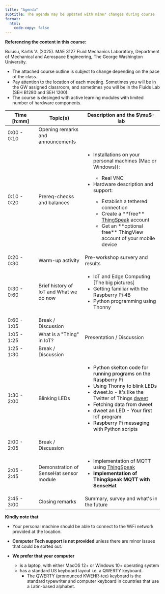 ```yaml
---
title: "Agenda"
subtitle: The agenda may be updated with minor changes during course
format:
  html:
    code-copy: false
---
```


<html>
<head>
    <style>
        body {
            -webkit-user-select: none; /* Safari */
            -moz-user-select: none; /* Firefox */
            -ms-user-select: none; /* IE10+/Edge */
            user-select: none; /* Standard */
        }
    </style>
</head>
<body>

:::{.callout-important}
**Referencing the content in this course:**

Bulusu, Kartik V. (2025). MAE 3127 Fluid Mechanics Laboratory, Department of Mechanical and Aerospace Engineering, The George Washington University.
:::

:::{.callout-important}
- The attached course outline is subject to change depending on the pace of the class. 
- Pay attention to the location of each meeting. Sometimes you will be in the GW assigned classroom,
and sometimes you will be in the Fluids Lab (SEH B1280 and SEH 1200).
- The course is desinged with active learning modules with limited number of hardware components. 
<!-- - You are strongly encouraged to bring your own personal machine or laptop and participate with the [prerequisites](install-editor.qmd) installed.
 - Follow the instructions provided carefully and complete the required installations needed for this workshop. ([See prerequisites](install-editor.qmd))
 - Once you finish the **Steps 1, 2 and 3 in the installation instructions** in [prerequisites](install-editor.qmd), fill out the [Pre-workshop survey form](https://tinyurl.com/yrkacfd9). 
 - **You will be automatically entered into a raffle in the workshop on 10/12/2024 if you complete the installation check-in form.** -->
:::

```{=html}
<table style="width:100%">
    <colgroup>
        <col style="width:20%">
        <col style="width:30%">
        <col style="width:50%">

    </colgroup>
    <thead>
        <tr class="table-primary">
            <th>Time [h:mm]</th>
            <th>Topic(s)</th>
            <th scope="col">Description and the $\mu$-lab </th>
        </tr>
    </thead>
    <tbody>
        <tr>
            <td>0:00 - 0:10</td>
            <td>Opening remarks and announcements</td>
            <td> </td>
        </tr>
        <tr class="table-active">
            <td>0:10 - 0:20</td>
            <td>Prereq-checks and balances </td>
            <td>
                <ul>
                    <li>Installations on your personal machines (Mac or Windows)):</li>  
                    <ul>
                        <li>Real VNC</li> 
                    </ul> 
                    <li>Hardware description and support:</li>  
                    <ul>
                        <li>Establish a tethered connection</li>
                        <li>Create a **free** <a href="https://thingspeak.com/login?skipSSOCheck=true"target="_blank"> ThingSpeak</a> account</li> 
                        <li>Get an **optional free** ThingView account of your mobile device</li>
                    </ul> 
                </ul>   
            </td>     
        </tr>
        <tr>
            <td>0:20 - 0:30</td>
            <td>Warm-up activity </td>
            <td>Pre-workshop survery and results</td>
        </tr>
        <tr class="table-active">
            <td>0:30 - 0:60</td>
            <td> Brief history of IoT and What we do now</td>
            <td>                
                <ul>
                    <li>IoT and Edge Computing [The big pictures]</li> 
                    <li>Getting familiar with the Raspberry Pi 4B</li>
                    <li>Python programming using Thonny</li> 
                </ul> 
            </td>
        </tr>
        <tr>
            <td>0:60 - 1:05</td>
            <td>Break / Discussion</td>
            <!-- <td>02/14/2024</td> -->
            <!-- <td>02/16/2024</td>
            <td>Unit 0 » Module 5 (Due <b>February 19, 2024</b> by <b>11:59 PM</b>)</td> -->
        </tr>
        <tr class="table-active">
            <td>1:05 - 1:25</td>
            <td>What is a "Thing" in IoT?</td>
            <td>Presentation / Discussion</td>
            <!-- <td>02/23/2024</td>
            <td>Unit 0 » Module 6 (Due <b>February 26, 2024</b> by <b>11:59 PM</b>)</td> -->
        </tr>
        <tr>
            <td>1:25 - 1:30</td>
            <td>Break / Discussion</td>
            <!-- <td>Assignment 1 (Due  <b>March 01, 2024</b> by <b>11:59 PM</b>) & Unit 1 » Module 0 (Due <b>March 04, 2024</b> by <b>11:59 PM</b>)</td> -->
        </tr>
        <tr class="table-active">
            <td>1:30 - 2:00</td>
            <td>Blinking LEDs</td>
            <td>
                <ul>
                    <li style="color:black">Python skelton code for running programs on the Raspberry Pi</li>
                    <li style="color:black">Using Thonny to blink LEDs</li>
                    <li>dweet.io - it's like the Twitter of Things <a href="https://dweet.io"target="_blank"> dweet</a></li>
                    <li style="color:black">Fetching data from dweet</li>
                    <li style="color:black">dweet an LED - Your first IoT program</li>
                    <li style="color:black">Raspberry Pi messaging with Python scripts</li>
                </ul>
            </td>    
            <!-- <td>03/08/2024</td>
            <td>Unit 1 » Module 1 (Due <b>March 11, 2024</b> by <b>11:59 PM</b>)</td> -->
        </tr>
        <tr>
            <td>2:00 - 2:05</td>
            <td>Break / Discussion</td>
            <!-- <td><b>No Lab</b></td>
            <td>Nothing assigned</td> -->
        </tr>
        <tr class="table-active">
            <td>2:05 - 2:45</td>
            <td>Demonstration of SenseHat sensor module</td>
            <td>
                <ul>
                    <li>Implementation of MQTT using <a href="https://thingspeak.com/login?skipSSOCheck=true"target="_blank"> ThingSpeak</a></li>
                    <li><strong>Implementation of ThingSpeak MQTT with SenseHat</strong></li>
                </ul>
            </td>  
        </tr>
        <tr>
            <td>2:45 - 3:00</td>
            <td>Closing remarks</td>
            <td>Summary, survey and what's in the future</td>
            <!-- <td>03/29/2024</td>
            <td>Unit 1 » Module 3 & Assignment 2 (Due <b>April 01, 2024</b> by <b>11:59 PM</b>)</td> -->
        </tr>
        <!-- <tr class="table-active">
            <td>Week 11 [04/01/2024]</td>
            <td><code><b>while</b></code> loops, I/O</td>
            <td>04/03/2024</td>
            <td>04/05/2024</td>
            <td>Unit 1 » Module 4 & Module 5 (Due <b>April 10, 2024</b> by <b>11:59 PM</b>)</td>
        </tr>
        <tr>
            <td>Week 12 [04/08/2024]</td>
            <td><code><b>numpy</b></code> Arrays</td>
            <td>04/10/2024</td>
            <td>04/12/2024</td>
            <td>Assignment 3 (Due <b>April 20, 2024</b> by <b>11:59 PM</b>)</td>
        </tr>
        <tr class="table-active">
            <td><b>Week 13 [04/15/2024]</b></td>
            <td><b><u>Examination</u></b>
                <br><em>Location:</em> <b>Lecture room 1957 E Room 213</b>
                <br><em>Start time:</em> <b>3:45 PM</b></td>
            <td>04/17/2024</td>
            <td>04/19/2024</td>
            <td>Unit 2 » Module 0 (Due <b>April 25, 2024</b> by <b>11:59 PM</b>)</td>
        </tr> -->
        <!-- <tr>
            <td>Week 14 [04/22/2024]</td>
            <td>Advanced Topics</td>
            <td>04/24/2024</td>
            <td>04/26/2024</td>
            <td>Unit 2 » Module 1 & Assignemnt 4 (Due <b>May 01, 2024</b> by <b>11:59 PM</b>)</td>
        </tr> -->
        <!-- <tr class="table-active">
            <td>Week 15 [04/29/2024]</td>
            <td><em>Extra Lecture</em></td>
        </tr> -->
        <!-- <tr>
            <td>[04/30/2024]</td>
            <td>Make up Day</td>
        </tr> -->
        <!-- <tr class="table-active">
            <td>[05/01/2024]</td>
            <td>Designated Monday</td>
        </tr> -->
        <!-- <tr>
            <td>Week of <b>May 04</b> to <b>May 10</b></td>
            <td><b>Exam Week</b></td>
        </tr> -->
        
    </tbody>
</table>

```
<!-- </body>
</html> -->

:::{.callout-important}
<!-- - Our staff is limiting the use of Linux OS-based laptops and cannot support them this semester.  -->
**Kindly note that**

- Your personal machine should be able to connect to the WiFi network provided at the location. 

- **Computer Tech support is not provided** unless there are minor issues that could be sorted out.  
- **We prefer that your computer**
    - is a laptop, with either MacOS 12+ or Windows 10+ operating system 
    - has a standard US keyboard layout i.e, a QWERTY keyboard. 
        - The QWERTY (pronounced KWEHR-tee) keyboard is the standard typewriter and computer keyboard in countries that use a Latin-based alphabet.
:::
